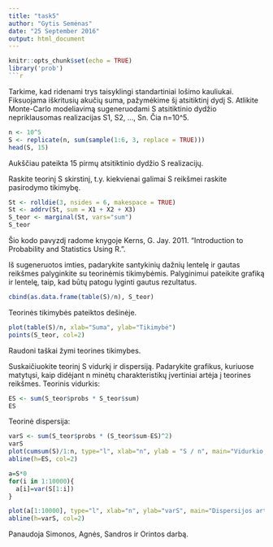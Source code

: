 ```yaml
---
title: "task5"
author: "Gytis Semėnas"
date: "25 September 2016"
output: html_document
---
```

```r
knitr::opts_chunk$set(echo = TRUE)
library('prob')
```r

```
Tarkime, kad ridenami trys taisyklingi standartiniai lošimo kauliukai. Fiksuojama iškritusių akučių suma, pažymėkime šį atsitiktinį dydį S.
Atlikite Monte-Carlo modeliavimą sugeneruodami S atsitiktinio dydžio nepriklausomas realizacijas S1, S2, …, Sn. Čia n=10^5.
```r
n <- 10^5
S <- replicate(n, sum(sample(1:6, 3, replace = TRUE)))
head(S, 15)

```
Aukščiau pateikta 15 pirmų atsitiktinio dydžio S realizacijų.

Raskite teorinį S skirstinį, t.y. kiekvienai galimai S reikšmei raskite pasirodymo tikimybę.
```r
St <- rolldie(3, nsides = 6, makespace = TRUE)
St <- addrv(St, sum = X1 + X2 + X3)
S_teor <- marginal(St, vars="sum")
S_teor
```

Šio kodo pavyzdį radome knygoje Kerns, G. Jay. 2011. “Introduction to Probability and Statistics Using R.”.

Iš sugeneruotos imties, padarykite santykinių dažnių lentelę ir gautas reikšmes palyginkite su teorinėmis tikimybėmis. Palyginimui pateikite grafiką ir lentelę, taip, kad būtų patogu lyginti gautus rezultatus.
```r
cbind(as.data.frame(table(S)/n), S_teor)
```
Teorinės tikimybės pateiktos dešinėje.
```r
plot(table(S)/n, xlab="Suma", ylab="Tikimybė")
points(S_teor, col=2)
```
Raudoni taškai žymi teorines tikimybes.

Suskaičiuokite teorinį S vidurkį ir dispersiją. Padarykite grafikus, kuriuose matytųsi, kaip didėjant n minėtų charakteristikų įvertiniai artėja į teorines reikšmes.
Teorinis vidurkis:
```r
ES <- sum(S_teor$probs * S_teor$sum)
ES
```
Teorinė dispersija:
```r
varS <- sum(S_teor$probs * (S_teor$sum-ES)^2)
varS
plot(cumsum(S)/1:n, type="l", xlab="n", ylab = "S / n", main="Vidurkio artėjimas į teorinį")
abline(h=ES, col=2)

a=S*0
for(i in 1:10000){
  a[i]=var(S[1:i])
}

plot(a[1:10000], type="l", xlab="n", ylab="varS", main="Dispersijos artėjimas į teorinę")
abline(h=varS, col=2)
```
Panaudoja Simonos, Agnės, Sandros ir Orintos darbą.
